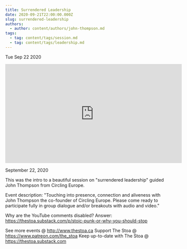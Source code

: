 ```yaml
---
title: Surrendered Leadership
date: 2020-09-21T22:00:00.000Z
slug: surrendered-leadership
authors:
  - author: content/authors/john-thompson.md
tags:
  - tag: content/tags/session.md
  - tag: content/tags/leadership.md
---
```






Tue Sep 22 2020

<iframe width="560" height="315" src="https://www.youtube.com/embed/BZNVtPAsous" title="Surrendered Leadership w/ John Thompson" frameborder="0" allow="accelerometer; autoplay; clipboard-write; encrypted-media; gyroscope; picture-in-picture" allowfullscreen ></iframe>

September 22, 2020

This was the intro to a beautiful session on "surrendered leadership" guided John Thompson from Circling Europe.

Event description: "Touching into presence, connection and aliveness with John Thompson the co-founder of Circling Europe. Please come ready to participate fully in group dialogue and/or breakouts with audio and video."

Why are the YouTube comments disabled? Answer: https://thestoa.substack.com/p/stoic-punk-or-why-you-should-stop

See more events @ http://www.thestoa.ca
Support The Stoa @ https://www.patreon.com/the_stoa
Keep up-to-date with The Stoa @ https://thestoa.substack.com


